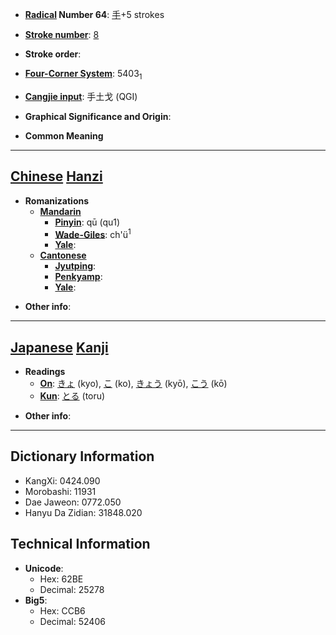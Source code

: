 * '''[[Wiktionary:Chinese radical index| Radical]] Number 64''': [[Wiktionary:Chinese radical index 手|手]]+5 strokes

* '''[[Wiktionary:Chinese total strokes index|Stroke number]]''': [[Wiktionary:Chinese total strokes index 8|8]]

* '''Stroke order''': 

* '''[[Wiktionary:Chinese four corner index|Four-Corner System]]''': 5403<sub>1</sub>

* '''[[Wiktionary:Chinese Cangjie index|Cangjie input]]''': 手土戈 (QGI)

* '''Graphical Significance and Origin''': 

* '''Common Meaning'''

----

== [[Chinese]] [[Hanzi]] ==

* '''Romanizations'''
** '''[[Mandarin]]'''
*** '''[[Pinyin]]''': qū (qu1)
*** '''[[Wade-Giles]]''': ch'ü<sup>1</sup>
*** '''[[Yale]]''': 
** '''[[Cantonese]]'''
*** '''[[Jyutping]]''':
*** '''[[Penkyamp]]''': 
*** '''[[Yale]]''': 

* '''Other info''': 

----

== [[Japanese]] [[Kanji]] ==

* '''Readings'''
** '''[[On]]''': [[きょ]] (kyo), [[こ]] (ko), [[きょう]] (kyō), [[こう]] (kō)
** '''[[Kun]]''': [[とる]] (toru)

* '''Other info''':  

----

== Dictionary Information ==

* KangXi: 0424.090
* Morobashi: 11931
* Dae Jaweon: 0772.050
* Hanyu Da Zidian: 31848.020

== Technical Information ==

* '''Unicode''':
** Hex: 62BE
** Decimal: 25278
* '''Big5''':
** Hex: CCB6
** Decimal: 52406